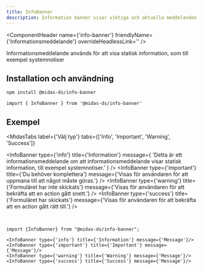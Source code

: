 ```yaml
---
title: InfoBanner
description: Information banner visar viktiga och aktuella meddelanden, som till exempel systemnotiser.
---
```



<ComponentHeader
  name={'info-banner'}
  friendlyName={'Informationsmeddelande'}
  overrideHeadlessLink=''
/>

Informationsmeddelande används för att visa statisk information, som till exempel systemnotiser

## Installation och användning

```bash npm2yarn
npm install @midas-ds/info-banner
```

```tsx
import { InfoBanner } from '@midas-ds/info-banner'
```

## Exempel

<MidasTabs
  label={'Välj typ'}
  tabs={['Info', 'Important', 'Warning', 'Success']}
>
  <InfoBanner
    type={'info'}
    title={'Information'}
    message={
      'Detta är ett informationsmeddelande om att informationsmeddelande visar statisk information, till exempel systemnotiser.'
    }
  />
  <InfoBanner
    type={'important'}
    title={'Du behöver komplettera'}
    message={'Visas för användaren för att uppmana till att något måste göras.'}
  />
  <InfoBanner
    type={'warning'}
    title={'Formuläret har inte skickats'}
    message={'Visas för användaren för att bekräfta att en action gått snett.'}
  />
  <InfoBanner
    type={'success'}
    title={'Formuläret har skickats'}
    message={'Visas för användaren för att bekräfta att en action gått rätt till.'}
  />
</MidasTabs>

<br />

```tsx
import {InfoBanner} from "@midas-ds/info-banner";

<InfoBanner type={'info'} title={'Information'} message={'Message'}/>
<InfoBanner type={'important'} title={'Important'} message={'Message'}/>
<InfoBanner type={'warning'} title={'Warning'} message={'Message'}/>
<InfoBanner type={'success'} title={'Success'} message={'Message'}/>
```
